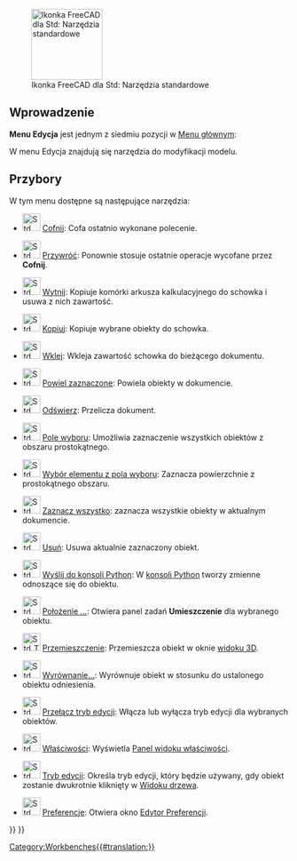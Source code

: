 <languages/>

{{Docnav/pl
|[[Std_File_Menu/pl|Menu Plik]]
|[[Std_View_Menu/pl|Menu Widok]]
|[[Std_Base/pl|Std: Narzędzia standardowe]]
|IconL=
|IconR=
|IconC=Freecad.svg
}}

[[Image:Freecad.svg|thumb|128px|Ikonka FreeCAD dla Std: Narzędzia standardowe]]

{{TOCright}}

<span id="Introduction"></span>
==Wprowadzenie==

'''Menu Edycja''' jest jednym z siedmiu pozycji w [[Standard_Menu/pl|Menu głównym]]:

<!--Proszę zachować informacje poniżej zsynchronizowane z Std_Base, Standard_Menu, Std_File_Menu itd.-->

{{StdMenu
|
[[Std_File_Menu/pl|Plik]]
&nbsp;&nbsp;&nbsp;
[[Std_Edit_Menu/pl|Edycja]]
&nbsp;&nbsp;&nbsp;
[[Std_View_Menu/pl|Widok]]
&nbsp;&nbsp;&nbsp;
[[Std_Tools_Menu/pl|Przybory]]
&nbsp;&nbsp;&nbsp;
[[Std_Macro_Menu/pl|Makrodefinicje]]
&nbsp;&nbsp;&nbsp;
[[Std_Windows_Menu/pl|Okna]]
&nbsp;&nbsp;&nbsp;
[[Std_Help_Menu/pl|Pomoc]]
}}

<!--Proszę zachować informacje poniżej zsynchronizowane z Standard_Menu-->
W menu Edycja znajdują się narzędzia do modyfikacji modelu.

<span id="Tools"></span>
==Przybory==

W tym menu dostępne są następujące narzędzia:

* [[File:Std_Undo.svg|32px]] [[Std_Undo/pl|Cofnij]]: Cofa ostatnio wykonane polecenie.

* [[File:Std_Redo.svg|32px]] [[Std_Redo/pl|Przywróć]]: Ponownie stosuje ostatnie operacje wycofane przez '''Cofnij'''.

* [[File:Std_Cut.svg|32px]] [[Std_Cut/pl|Wytnij]]: Kopiuje komórki arkusza kalkulacyjnego do schowka i usuwa z nich zawartość.

* [[File:Std_Copy.svg|32px]] [[Std_Copy/pl|Kopiuj]]: Kopiuje wybrane obiekty do schowka.

* [[File:Std_Paste.svg|32px]] [[Std_Paste/pl|Wklej]]: Wkleja zawartość schowka do bieżącego dokumentu. 

* [[File:Std_DuplicateSelection.svg|32px]] [[Std_DuplicateSelection/pl|Powiel zaznaczone]]: Powiela obiekty w dokumencie. {{Emphasis|-- Jeśli środowisko pracy [[PartDesign_Workbench/pl|Projekt Części]] jest aktywne, zamiast niego pojawi się narzędzie [[PartDesign_DuplicateSelection/pl|Powiel zaznaczenie]] ''({{Version/pl|1.0}})''.}} 

* [[File:Std_Refresh.svg|32px]] [[Std_Refresh/pl|Odświerz]]: Przelicza dokument.

* [[File:Std_BoxSelection.svg|32px]] [[Std_BoxSelection/pl|Pole wyboru]]: Umożliwia zaznaczenie wszystkich obiektów z obszaru prostokątnego.

* [[File:Std_BoxElementSelection.svg|32px]] [[Std_BoxElementSelection/pl|Wybór elementu z pola wyboru]]: Zaznacza powierzchnie z prostokątnego obszaru.

* [[File:Std_SelectAll.svg|32px]] [[Std_SelectAll/pl|Zaznacz wszystko]]: zaznacza wszystkie obiekty w aktualnym dokumencie.

* [[File:Std_Delete.svg|32px]] [[Std_Delete/pl|Usuń]]: Usuwa aktualnie zaznaczony obiekt.

* [[File:Std_SendToPythonConsole.svg|32px]] [[Std_SendToPythonConsole/pl|Wyślij do konsoli Python]]: W [[Python_console/pl|konsoli Python]] tworzy zmienne odnoszące się do obiektu.

* [[File:Std_Placement.svg|32px]] [[Std_Placement/pl|Położenie ...]]: Otwiera panel zadań '''Umieszczenie''' dla wybranego obiektu.

* [[File:Std_TransformManip.svg|32px]] [[Std_TransformManip/pl|Przemieszczenie]]: Przemieszcza obiekt w oknie [[3D_view/pl|widoku 3D]].

* [[File:Std_Alignment.svg|32px]] [[Std_Alignment/pl|Wyrównanie...]]: Wyrównuje obiekt w stosunku do ustalonego obiektu odniesienia.

* [[File:Std_Edit.svg|32px]] [[Std_Edit/pl|Przełącz tryb edycji]]: Włącza lub wyłącza tryb edycji dla wybranych obiektów.

* [[File:Std_Properties.svg|32px]] [[Std_Properties/pl|Właściwości]]: Wyświetla [[Property_editor/pl|Panel widoku właściwości]]. {{Version/pl|1.0}}

* [[File:Std_UserEditMode.svg|32px]] [[Std_UserEditMode/pl|Tryb edycji]]: Określa tryb edycji, który będzie używany, gdy obiekt zostanie dwukrotnie kliknięty w [[Tree_view/pl|Widoku drzewa]]. {{Version/pl|0.20}}

* [[File:Std_DlgPreferences.svg|32px]] [[Std_DlgPreferences/pl|Preferencje]]: Otwiera okno [[Preferences_Editor/pl|Edytor Preferencji]]. {{Emphasis|-- W systemie Mac OS ta opcja menu może pojawić się w menu FreeCAD, zamiast w menu Edit.}}


{{Docnav/pl
|[[Std_File_Menu/pl|Menu Plik]]
|[[Std_View_Menu/pl|Menu Widok]]
|[[Std_Base/pl|Strona Startowa]]
|IconL=
|IconR=
|IconC=Freecad.svg
}}

{{Std_Base_navi{{#translation:}}}}
{{Userdocnavi{{#translation:}}}}
[[Category:Workbenches{{#translation:}}]]
